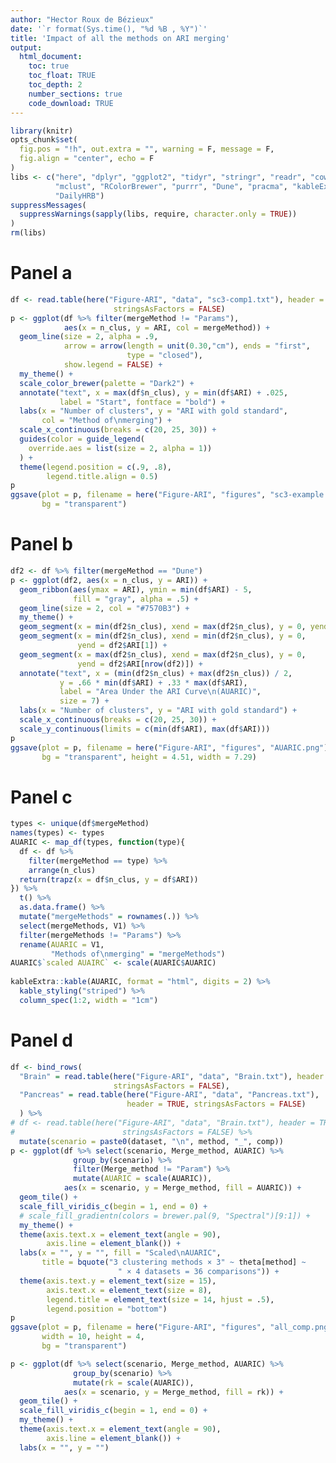 ```yaml
---
author: "Hector Roux de Bézieux"
date: '`r format(Sys.time(), "%d %B , %Y")`'
title: 'Impact of all the methods on ARI merging'
output:
  html_document:
    toc: true
    toc_float: TRUE
    toc_depth: 2
    number_sections: true
    code_download: TRUE
---
```


```r
library(knitr)
opts_chunk$set(
  fig.pos = "!h", out.extra = "", warning = F, message = F,
  fig.align = "center", echo = F
)
libs <- c("here", "dplyr", "ggplot2", "tidyr", "stringr", "readr", "cowplot",
          "mclust", "RColorBrewer", "purrr", "Dune", "pracma", "kableExtra",
          "DailyHRB")
suppressMessages(
  suppressWarnings(sapply(libs, require, character.only = TRUE))
)
rm(libs)
```

# Panel a

```r
df <- read.table(here("Figure-ARI", "data", "sc3-comp1.txt"), header = TRUE,
                       stringsAsFactors = FALSE)
p <- ggplot(df %>% filter(mergeMethod != "Params"),
            aes(x = n_clus, y = ARI, col = mergeMethod)) +
  geom_line(size = 2, alpha = .9,
            arrow = arrow(length = unit(0.30,"cm"), ends = "first", 
                          type = "closed"),
            show.legend = FALSE) +
  my_theme() +
  scale_color_brewer(palette = "Dark2") +
  annotate("text", x = max(df$n_clus), y = min(df$ARI) + .025,
           label = "Start", fontface = "bold") +
  labs(x = "Number of clusters", y = "ARI with gold standard",
       col = "Method of\nmerging") +
  scale_x_continuous(breaks = c(20, 25, 30)) +
  guides(color = guide_legend(
    override.aes = list(size = 2, alpha = 1))
  ) +
  theme(legend.position = c(.9, .8),
        legend.title.align = 0.5)
p
ggsave(plot = p, filename = here("Figure-ARI", "figures", "sc3-example.png"),
       bg = "transparent")
```

# Panel b

```r
df2 <- df %>% filter(mergeMethod == "Dune")
p <- ggplot(df2, aes(x = n_clus, y = ARI)) +
  geom_ribbon(aes(ymax = ARI), ymin = min(df$ARI) - 5,
              fill = "gray", alpha = .5) +
  geom_line(size = 2, col = "#7570B3") +
  my_theme() +
  geom_segment(x = min(df2$n_clus), xend = max(df2$n_clus), y = 0, yend = 0) +
  geom_segment(x = min(df2$n_clus), xend = min(df2$n_clus), y = 0,
               yend = df2$ARI[1]) +
  geom_segment(x = max(df2$n_clus), xend = max(df2$n_clus), y = 0,
               yend = df2$ARI[nrow(df2)]) +
  annotate("text", x = (min(df2$n_clus) + max(df2$n_clus)) / 2,
           y = .66 * min(df$ARI) + .33 * max(df$ARI),
           label = "Area Under the ARI Curve\n(AUARIC)",
           size = 7) +
  labs(x = "Number of clusters", y = "ARI with gold standard") +
  scale_x_continuous(breaks = c(20, 25, 30)) +
  scale_y_continuous(limits = c(min(df$ARI), max(df$ARI)))
p
ggsave(plot = p, filename = here("Figure-ARI", "figures", "AUARIC.png"),
       bg = "transparent", height = 4.51, width = 7.29)
```

# Panel c

```r
types <- unique(df$mergeMethod)
names(types) <- types
AUARIC <- map_df(types, function(type){
  df <- df %>% 
    filter(mergeMethod == type) %>%
    arrange(n_clus)
  return(trapz(x = df$n_clus, y = df$ARI))
}) %>%
  t() %>%
  as.data.frame() %>%
  mutate("mergeMethods" = rownames(.)) %>%
  select(mergeMethods, V1) %>%
  filter(mergeMethods != "Params") %>%
  rename(AUARIC = V1,
         "Methods of\nmerging" = "mergeMethods")
AUARIC$`scaled AUAIRC` <- scale(AUARIC$AUARIC)
  
kableExtra::kable(AUARIC, format = "html", digits = 2) %>%
  kable_styling("striped") %>%
  column_spec(1:2, width = "1cm")
```

# Panel d

```r
df <- bind_rows(
  "Brain" = read.table(here("Figure-ARI", "data", "Brain.txt"), header = TRUE,
                       stringsAsFactors = FALSE),
  "Pancreas" = read.table(here("Figure-ARI", "data", "Pancreas.txt"),
                          header = TRUE, stringsAsFactors = FALSE)
  ) %>%
# df <- read.table(here("Figure-ARI", "data", "Brain.txt"), header = TRUE,
#                        stringsAsFactors = FALSE) %>%
  mutate(scenario = paste0(dataset, "\n", method, "_", comp))
p <- ggplot(df %>% select(scenario, Merge_method, AUARIC) %>%
              group_by(scenario) %>%
              filter(Merge_method != "Param") %>%
              mutate(AUARIC = scale(AUARIC)),
            aes(x = scenario, y = Merge_method, fill = AUARIC)) +
  geom_tile() +
  scale_fill_viridis_c(begin = 1, end = 0) +
  # scale_fill_gradientn(colors = brewer.pal(9, "Spectral")[9:1]) +
  my_theme() +
  theme(axis.text.x = element_text(angle = 90),
        axis.line = element_blank()) +
  labs(x = "", y = "", fill = "Scaled\nAUARIC",
       title = bquote("3 clustering methods × 3" ~ theta[method] ~
                        " × 4 datasets = 36 comparisons")) +
  theme(axis.text.y = element_text(size = 15),
        axis.text.x = element_text(size = 8),
        legend.title = element_text(size = 14, hjust = .5),
        legend.position = "bottom")
p
ggsave(plot = p, filename = here("Figure-ARI", "figures", "all_comp.png"),
       width = 10, height = 4,
       bg = "transparent")
```

```r
p <- ggplot(df %>% select(scenario, Merge_method, AUARIC) %>%
              group_by(scenario) %>%
              mutate(rk = scale(AUARIC)),
            aes(x = scenario, y = Merge_method, fill = rk)) +
  geom_tile() +
  scale_fill_viridis_c(begin = 1, end = 0) +
  my_theme() +
  theme(axis.text.x = element_text(angle = 90),
        axis.line = element_blank()) +
  labs(x = "", y = "")
```